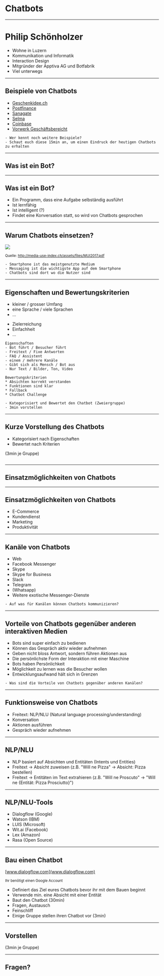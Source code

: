 

<Head>
  <title>Chatbots</title>
</Head>

# Chatbots

---

# Philip Schönholzer

- Wohne in Luzern
- Kommunikation und Informatik
- Interaction Design
- Mitgründer der Apptiva AG und Botfabrik
- Viel unterwegs

---

## Beispiele von Chatbots

- [Geschenkidee.ch](https://www.geschenkidee.ch)
- [Postfinance](https://www.postfinance.ch/de/privat/support/chat.html)
- [Sanagate](https://www.sanagate.ch/de/home/ihre_vorteile/chatbot.html)
- [Selma](https://www.selma.io/de)
- [Coinbase](https://www.coinbase.com)
- [Vorwerk Geschäftsbereicht](https://geschaeftsberichte.vorwerk.de/2017/fuehlen/)

```notes
- Wer kennt noch weitere Beispiele?
- Schaut euch diese 15min an, um einen Eindruck der heutigen Chatbots zu erhalten
```

---

## Was ist ein Bot?

---

## Was ist ein Bot?

- Ein Programm, dass eine Aufgabe selbständig ausführt
- Ist lernfähig
- Ist intelligent (?)
- Findet eine Konversation statt, so wird von Chatbots gesprochen

---

## Warum Chatbots einsetzen?

![](./channels.png)

<small>Quelle: http://media-use-index.ch/assets/files/MUI2017.pdf</small>

```notes
- Smartphone ist das meistgenutzte Medium
- Messaging ist die wichtigste App auf dem Smartphone
- Chatbots sind dort wo die Nutzer sind
```

---



## Eigenschaften und Bewertungskriterien

- kleiner / grosser Umfang
- eine Sprache / viele Sprachen
- ...

* Zielerreichung
* Einfachheit
* ...

```notes
Eigenschaften
- Bot führt / Besucher führt
- Freitext / Fixe Antworten
- FAQ / Assistent
- einem / mehrere Kanäle
- Gibt sich als Mensch / Bot aus
- Nur Text / Bilder, Ton, Video

Bewertungskriterien
* Absichten korrekt verstanden
* Funktionen sind klar
* Fallback
* Chatbot Challenge

- Kategorisiert und Bewertet den Chatbot (Zweiergruppe)
- 3min vorstellen
```

---

## Kurze Vorstellung des Chatbots

- Kategorisiert nach Eigenschaften
- Bewertet nach Kriterien

(3min je Gruppe)

```notes

```

---

## Einsatzmöglichkeiten von Chatbots

---

## Einsatzmöglichkeiten von Chatbots

- E-Commerce
- Kundendienst
- Marketing
- Produktivität

---

## Kanäle von Chatbots

- Web
- Facebook Messenger
- Skype
- Skype for Business
- Slack
- Telegram
- (Whatsapp)
- Weitere exotische Messenger-Dienste

```notes
- Auf was für Kanälen können Chatbots kommunizieren?
```

---

## Vorteile von Chatbots gegenüber anderen interaktiven Medien

<ul>
  <Appear>
    <li>Bots sind super einfach zu bedienen</li>
    <li>Können das Gespräch aktiv wieder aufnehmen</li>
    <li>Geben nicht bloss Antwort, sondern führen Aktionen aus</li>
    <li>Die persönlichste Form der Interaktion mit einer Maschine</li>
    <li>Bots haben Persönlichkeit</li>
    <li>Möglichkeit zu lernen was die Besucher wollen</li>
    <li>Entwicklungsaufwand hält sich in Grenzen</li>
  </Appear>
</ul>

```notes
- Was sind die Vorteile von Chatbots gegenüber anderen Kanälen?
```

---

## Funktionsweise von Chatbots

- Freitext: NLP/NLU (Natural language processing/understanding)
- Konversation
- Aktionen ausführen
- Gespräch wieder aufnehmen

---

## NLP/NLU

- NLP basiert auf Absichten und Entitäten (Intents und Entities)
- Freitext -> Absicht zuweisen (z.B. "Will ne Pizza" -> Absicht: Pizza bestellen)
- Freitext -> Entitäten im Text extrahieren (z.B. "Will ne Proscuto" -> "Will ne {Entität: Pizza Prosciutto}")

---

## NLP/NLU-Tools

- Dialogflow (Google)
- Watson (IBM)
- LUIS (Microsoft)
- Wit.ai (Facebook)
- Lex (Amazon)
- Rasa (Open Source)

---

## Bau einen Chatbot

[www.dialogflow.com](www.dialogflow.com)

<small>Ihr benötigt einen Google Account</small>

- Definiert das Ziel eures Chatbots bevor ihr mit dem Bauen beginnt
- Verwende min. eine Absicht mit einer Entität
- Baut den Chatbot (30min)
- Fragen, Austausch
- Feinschliff
- Einige Gruppe stellen ihren Chatbot vor (3min)

---

## Vorstellen

(3min je Gruppe)

---

## Fragen?

